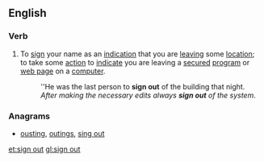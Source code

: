 {{also|sign-out|signout}}
==English==

===Verb===
{{en-verb|inf=[[sign]] [[out]]|signs out|signing out|signed out|signed out}}

# To [[sign]] your name as an [[indication]] that you are [[leaving]] some [[location]]; to take some [[action]] to [[indicate]] you are leaving a [[secured]] [[program]] or [[web page]] on a [[computer]].
#: ''He was the last person to '''sign out''' of the building that night.
#: ''After making the necessary edits always '''sign out''' of the system''.

===Anagrams===
* [[ousting#English|ousting]], [[outings#English|outings]], [[sing out#English|sing out]]

[[et:sign out]]
[[gl:sign out]]